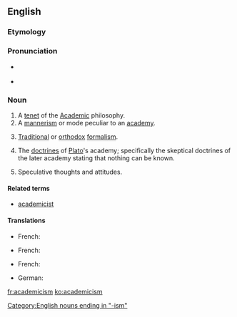 ==English==

===Etymology===
{{suffix|academic|ism}}

===Pronunciation===
* {{a|RP}} {{IPA|/ˌæk.əˈdɛm.əˌsɪz.m̩/}}
* {{a|US}} {{IPA|/ˌæk.əˈdɛm.əˌsɪz.m̩/}}

===Noun===
{{en-noun}}

# A [[tenet]] of the [[academic|Academic]] philosophy.
# A [[mannerism]] or mode peculiar to an [[academy]].
# {{context|art}} [[traditional|Traditional]] or [[orthodox]] [[formalism]].
# {{context|classical studies}} The [[doctrines]] of [[Plato]]'s academy; specifically the skeptical doctrines of the later academy stating that nothing can be known.
# Speculative thoughts and attitudes.

====Related terms====
* [[academicist]]

====Translations====
{{trans-top|A tenet of the Academic philosophy.}}
* French: {{t+|fr|académisme|m}}
{{trans-mid}}
{{trans-bottom}}
{{trans-top|A mannerism or mode peculiar to an academy.}}
* French: {{t+|fr|académisme|m}}
{{trans-mid}}
{{trans-bottom}}
{{trans-top|art: traditional or orthodox formalism.}}
* French: {{t+|fr|académisme|m}}
{{trans-mid}}
* German: {{t-|de|Akademismus|m}}
{{trans-bottom}}

[[Category:English nouns ending in "-ism"]]

[[fr:academicism]]
[[ko:academicism]]